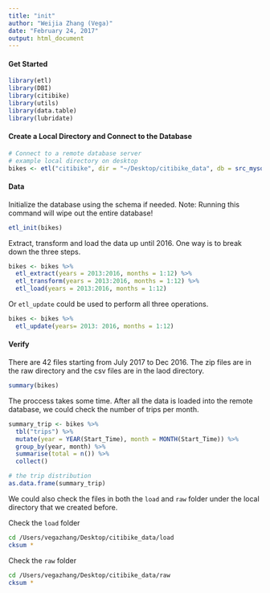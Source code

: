 ```yaml
---
title: "init"
author: "Weijia Zhang (Vega)"
date: "February 24, 2017"
output: html_document
---
```


#### Get Started
```r
library(etl)
library(DBI)
library(citibike)
library(utils)
library(data.table)
library(lubridate)
```


#### Create a Local Directory and Connect to the Database
```r
# Connect to a remote database server
# example local directory on desktop 
bikes <- etl("citibike", dir = "~/Desktop/citibike_data", db = src_mysql_cnf("citibike", groups = "scidb"))

```

#### Data
Initialize the database using the schema if needed. Note: Running this command will wipe out the entire database!
```r
etl_init(bikes)
```

Extract, transform and load the data up until 2016. One way is to break down the three steps.
```r
bikes <- bikes %>%
  etl_extract(years = 2013:2016, months = 1:12) %>%
  etl_transform(years = 2013:2016, months = 1:12) %>%
  etl_load(years = 2013:2016, months = 1:12)
```

Or `etl_update` could be used to perform all three operations.
```r
bikes <- bikes %>%
  etl_update(years= 2013: 2016, months = 1:12)
```


#### Verify
There are 42 files starting from July 2017 to Dec 2016. The zip files are in the raw directory and the csv files are in the laod directory.
```r
summary(bikes)
```

The proccess takes some time. After all the data is loaded into the remote database, we could check the number of trips per month.

```r
summary_trip <- bikes %>%
  tbl("trips") %>%
  mutate(year = YEAR(Start_Time), month = MONTH(Start_Time)) %>%
  group_by(year, month) %>%
  summarise(total = n()) %>%
  collect()
```

```r
# the trip distribution
as.data.frame(summary_trip)
```

We could also check the files in both the `load` and `raw` folder under the local directory that we created before.

Check the `load` folder
```bash
cd /Users/vegazhang/Desktop/citibike_data/load
cksum *
```


Check the `raw` folder
```bash
cd /Users/vegazhang/Desktop/citibike_data/raw
cksum *
```






